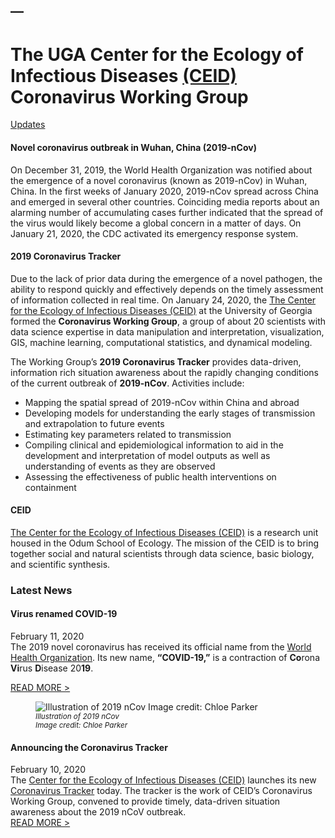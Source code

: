 ---
---


<div class="jumbotron">
  <!--<h1 class="display-3">Hello, world!</h1>-->
  <h1 class="lead">The UGA Center for the Ecology of Infectious Diseases [(CEID)](http://ceid.uga.edu)<br><strong>Coronavirus Working Group</strong></h2>
  <!--
  <hr class="my-4">
  <p>It uses utility classes for typography and spacing to space content out within the larger container.</p>
  <p class="lead">
  -->
    <a class="btn btn-primary btn-lg" href="news.html" role="button">Updates</a>
  </p>
</div>


<div class="row">
  <div class="col-sm-8">
#### Novel coronavirus outbreak in Wuhan, China (2019-nCov)

On December 31, 2019, the World Health Organization was notified about the emergence of a novel coronavirus (known as 2019-nCov) in Wuhan, China. In the first weeks of January 2020, 2019-nCov spread across China and emerged in several other countries. Coinciding media reports about an alarming number of accumulating cases further indicated that the spread of the virus would likely become a global concern in a matter of days. On January 21, 2020, the CDC activated its emergency response system.

#### 2019 Coronavirus Tracker

Due to the lack of prior data during the emergence of a novel pathogen, the ability to respond quickly and effectively depends on the timely assessment of information collected in real time. On January 24, 2020, the [The Center for the Ecology of Infectious Diseases (CEID)](http://ceid.uga.edu) at the University of Georgia formed the **Coronavirus Working Group**, a group of about 20 scientists with data science expertise in data manipulation and interpretation, visualization, GIS, machine learning, computational statistics, and dynamical modeling.

The Working Group's **2019 Coronavirus Tracker** provides data-driven, information rich situation awareness about the rapidly changing conditions of the current outbreak of **2019-nCov**. Activities include:

* Mapping the spatial spread of 2019-nCov within China and abroad
* Developing models for understanding the early stages of transmission and extrapolation to future events
* Estimating key parameters related to transmission
* Compiling clinical and epidemiological information to aid in the development and interpretation of model outputs as well as understanding of events as they are observed
* Assessing the effectiveness of public health interventions on containment
 
#### CEID

[The Center for the Ecology of Infectious Diseases (CEID)](http://ceid.uga.edu) is a research unit housed in the Odum School of Ecology. The mission of the CEID is to bring together social and natural scientists through data science, basic biology, and scientific synthesis.

</div>
<div class="col-sm-4">
### Latest News

<!--NEWS ITEM-->
<div class="news-item">
#### Virus renamed COVID-19
<div class="news-item-date">February 11, 2020</div>
<div class="news-item-description">
The 2019 novel coronavirus has received its official name from the [World Health Organization](https://www.who.int/). Its new name, **"COVID-19,"** is a contraction of **Co**rona **Vi**rus **D**isease 20**19**.</div>
[READ MORE >](news.html#news-covid-19)
</div>

<!--NEWS ITEM-->
<div class="news-item">
![<small><em>Illustration of 2019 nCov<br>Image credit: Chloe Parker</em></small>](images/2019ncov_Parker/Image-9.jpeg)

#### Announcing the Coronavirus Tracker
<div class="news-item-date">February 10, 2020</div>
<div class="news-item-description">
The [Center for the Ecology of Infectious Diseases (CEID)](http://ceid.uga.edu) launches its new [Coronavirus Tracker](http://2019-coronavirus-tracker.com) today. The tracker is the work of CEID's Coronavirus Working Group, convened to provide timely, data-driven situation awareness about the 2019 nCoV outbreak. </div>[READ MORE >](news.html#news-announcing-ncov-tracker)</div>
</div>

<!--NEWS ITEM-->


<!--END-->
</div>

